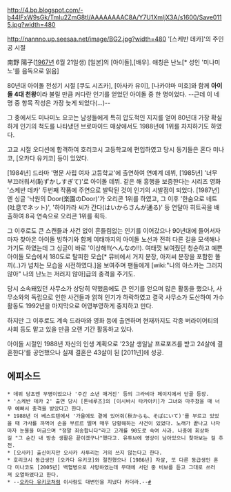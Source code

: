 http://4.bp.blogspot.com/-b44lFxW9sGk/TmIu2ZmG8tI/AAAAAAAAC8A/Y7U1XmljX3A/s1600/Save0115.jpg?width=480

http://nannno.up.seesaa.net/image/BG2.jpg?width=480
'[스케반 데카]'의 주인공 시절

南野 陽子([[1967년]] 6월 21일생)
[일본]의 [아이돌],[배우]. 애칭은 난노[* 성인 '미나미노'를 음독으로 읽음]

80년대 아이돌 전성기 시절 [쿠도 시즈카], [아사카 유이], [나카야마 미호]와 함께 '''아이돌 4대 천왕'''이라 불릴 만큼 커다란 인기를 얻었던 아이돌 중 한 명이었다. --근데 이 네 명 중 항목 작성은 가장 늦게 되었다(...)--

그 중에서도 미나미노 요코는 남성들에게 특히 압도적인 지지를 얻어 80년대 가장 확실하게 인기의 척도를 나타냈던 브로마이드 매상에서도 1988년에 1위를 차지하기도 하였다.

고교 시절 오디션에 합격하여 호리코시 고등학교에 편입하였고 당시 동기들은 혼다 미나코, [오카다 유키코] 등이 있었다.

[1984년] 드라마 '명문 사립 여자 고등학교'에 출연하여 연예계 데뷔, [1985년] '너무 부끄러워서(恥ずかしすぎて)'로 아이돌 데뷔. 같은 해 흥행을 보증한다는 시리즈 영화 '스케반 데카' 두번째 작품에 주연으로 발탁된 것이 인기의 시발점이 되었다. [1987년]엔 싱글 '낙원의 Door(楽園のDoor)'가 오리콘 1위를 하였고, 그 이후 '한숨으로 네트(吐息でネット)', '하이카라 씨가 간다(はいからさんが通る)' 등 연달아 히트곡을 배출하여 8곡 연속으로 오리콘 1위를 획득.

그 이후로도 큰 스캔들과 사건 없이 흔들림없는 인기를 이어갔으나 90년대에 들어서자마자 찾아온 아이돌 빙하기와 함께 여태까지의 아이돌 노선과 전혀 다른 길을 모색해나가기도 하였는데 그 싱글이 바로 '이상해!!(へんなの!!). 여태껏 보여줬던 청순하고 예쁜 아이돌 모습에서 180도로 탈피한 모습[* 뮤비에서 거지 분장, 아저씨 분장을 포함한 똘끼(..)가 넘치는 모습을 시전하였다.]을 보여주며 팬들에게 [wiki:"나의 아스카는 그러지 않아" 나의 난노는 저러지 않아]급의 충격을 주기도.

당시 소속돼있던 사무소가 상당히 약했음에도 큰 인기를 얻으며 많은 활동을 했으나, 사무소와의 독립으로 인한 사건들과 얽혀 인기가 하락하였고 결국 사무소가 도산하여 가수 활동도 1992년을 마지막으로 어영부영하게 중지하고 만다.

하지만 그 이후로도 계속 드라마와 영화 등에 출연하며 현재까지도 각종 버라이어티의 사회 등도 맡고 있을 만큼 오랜 기간 활동하고 있다.

아이돌 시절인 1988년 자신의 인생 계획으로 '23살 생일날 프로포즈를 받고 24살에 결혼한다'를 공언했으나 실제 결혼은 43살이 된 [2011년]에 성공.


== 에피소드 ==
 * 데뷔 당초엔 무명이었으나 '주간 소년 매거진' 등의 그라비아 페이지에서 단골 등장.
 * '스케반 데카 2' 출연 당시 [톤네루즈]의 [이시바시 타카아키]가 그녀와 마주쳤을 때 너무 예뻐서 충격을 받았다고 한다.
 * 1988년 더 베스트텐에서 '가을에도 곁에 있어줘(秋からも、そばにいて)'를 부르고 있었을 때 가사를 까먹어 손을 부르르 떨며 매우 당황해하는 사건이 있었다. 노래가 끝나고 나자마자 눈물을 머금으며 "정말 죄송합니다"라고 고개를 90도로 숙여 사과. 나중에 회상하길 "그 순간 내 방송 생활은 끝이겠구나"했다고. 유투브에 영상이 남아있으니 찾아보는 걸 추천.
 * [오사카] 출신이지만 오사카 사투리는 거의 쓰지 않는다고 한다.
 * 호리코시 동급생인 [오카다 유키코]와 절친했으나 [1986년] 자살, 또 다른 동급생인 혼다 미나코도 [2005년] 백혈병으로 사망하였는데 무대에 서던 중 비보를 듣고 그대로 쓰러져 오열하였다고 한다.
 * --[[오카다 유키코]]처럼 이사람도 대변인을 지냈다 카더라.--[https://www.google.co.kr/webhp?hl=ko&tab=iw#hl=ko&newwindow=1&q=%EB%AF%B8%EB%82%98%EB%AF%B8%EB%85%B8+%EC%9A%94%EC%BD%94 #]
